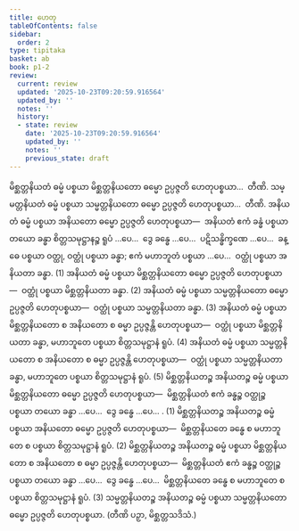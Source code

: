 ```yaml
---
title: ဟေတု
tableOfContents: false
sidebar:
  order: 2
type: tipitaka
basket: ab
book: p1-2
review:
  current: review
  updated: '2025-10-23T09:20:59.916564'
  updated_by: ''
  notes: ''
  history:
  - state: review
    date: '2025-10-23T09:20:59.916564'
    updated_by: ''
    notes: ''
    previous_state: draft
---
```



<ReviewStatus review={frontmatter.review} showDetails={true} />

<HypothesisAnnotation frontmatter={frontmatter} />

<DynamicBreadcrumb />

<Division number="14" book="p1-2" e="ch" v="37" p="364">

<Paragraph number="2288" book="p1-2">
မိစ္ဆတ္တနိယတံ ဓမ္မံ ပစ္စယာ မိစ္ဆတ္တနိယတော ဓမ္မော ဥပ္ပဇ္ဇတိ ဟေတုပစ္စယာ…  တီဏိ.
</Paragraph>

<Paragraph number="2289" book="p1-2">
သမ္မတ္တနိယတံ ဓမ္မံ ပစ္စယာ သမ္မတ္တနိယတော ဓမ္မော ဥပ္ပဇ္ဇတိ ဟေတုပစ္စယာ…  တီဏိ.
</Paragraph>

</Division>
<Division number="15" book="p1-2" e="ch" v="37" p="365">

<Paragraph number="2290" book="p1-2">
အနိယတံ ဓမ္မံ ပစ္စယာ အနိယတော ဓမ္မော ဥပ္ပဇ္ဇတိ ဟေတုပစ္စယာ—  အနိယတံ ဧကံ ခန္ဓံ ပစ္စယာ တယော ခန္ဓာ စိတ္တသမုဋ္ဌာနဉ္စ ရူပံ …ပေ…  ဒွေ ခန္ဓေ …ပေ…  ပဋိသန္ဓိက္ခဏေ …ပေ…  ခန္ဓေ ပစ္စယာ ဝတ္ထု, ဝတ္ထုံ ပစ္စယာ ခန္ဓာ; ဧကံ မဟာဘူတံ ပစ္စယာ …ပေ…  ဝတ္ထုံ ပစ္စယာ အနိယတာ ခန္ဓာ. (1)
</Paragraph>

<Paragraph number="2291" book="p1-2">
အနိယတံ ဓမ္မံ ပစ္စယာ မိစ္ဆတ္တနိယတော ဓမ္မော ဥပ္ပဇ္ဇတိ ဟေတုပစ္စယာ—  ဝတ္ထုံ ပစ္စယာ မိစ္ဆတ္တနိယတာ ခန္ဓာ. (2)
</Paragraph>

<Paragraph number="2292" book="p1-2">
အနိယတံ ဓမ္မံ ပစ္စယာ သမ္မတ္တနိယတော ဓမ္မော ဥပ္ပဇ္ဇတိ ဟေတုပစ္စယာ—  ဝတ္ထုံ ပစ္စယာ သမ္မတ္တနိယတာ ခန္ဓာ. (3)
</Paragraph>

<Paragraph number="2293" book="p1-2">
အနိယတံ ဓမ္မံ ပစ္စယာ မိစ္ဆတ္တနိယတော စ အနိယတော စ ဓမ္မာ ဥပ္ပဇ္ဇန္တိ ဟေတုပစ္စယာ—  ဝတ္ထုံ ပစ္စယာ မိစ္ဆတ္တနိယတာ ခန္ဓာ, မဟာဘူတေ ပစ္စယာ စိတ္တသမုဋ္ဌာနံ ရူပံ. (4)
</Paragraph>

<Paragraph number="2294" book="p1-2">
အနိယတံ ဓမ္မံ ပစ္စယာ သမ္မတ္တနိယတော စ အနိယတော စ ဓမ္မာ ဥပ္ပဇ္ဇန္တိ ဟေတုပစ္စယာ—  ဝတ္ထုံ ပစ္စယာ သမ္မတ္တနိယတာ ခန္ဓာ, မဟာဘူတေ ပစ္စယာ စိတ္တသမုဋ္ဌာနံ ရူပံ. (5)
</Paragraph>

</Division>
<Division number="16" book="p1-2" e="ch" v="37" p="365">

<Paragraph number="2295" book="p1-2">
မိစ္ဆတ္တနိယတဉ္စ အနိယတဉ္စ ဓမ္မံ ပစ္စယာ မိစ္ဆတ္တနိယတော ဓမ္မော ဥပ္ပဇ္ဇတိ ဟေတုပစ္စယာ—  မိစ္ဆတ္တနိယတံ ဧကံ ခန္ဓဉ္စ ဝတ္ထုဉ္စ ပစ္စယာ တယော ခန္ဓာ …ပေ…  ဒွေ ခန္ဓေ …ပေ… . (1)
</Paragraph>

<Paragraph number="2296" book="p1-2">
မိစ္ဆတ္တနိယတဉ္စ အနိယတဉ္စ ဓမ္မံ ပစ္စယာ အနိယတော ဓမ္မော ဥပ္ပဇ္ဇတိ ဟေတုပစ္စယာ—  မိစ္ဆတ္တနိယတေ ခန္ဓေ စ မဟာဘူတေ စ ပစ္စယာ စိတ္တသမုဋ္ဌာနံ ရူပံ. (2)
</Paragraph>

<Paragraph number="2297" book="p1-2">
မိစ္ဆတ္တနိယတဉ္စ အနိယတဉ္စ ဓမ္မံ ပစ္စယာ မိစ္ဆတ္တနိယတော စ အနိယတော စ ဓမ္မာ ဥပ္ပဇ္ဇန္တိ ဟေတုပစ္စယာ—  မိစ္ဆတ္တနိယတံ ဧကံ ခန္ဓဉ္စ ဝတ္ထုဉ္စ ပစ္စယာ တယော ခန္ဓာ …ပေ…  ဒွေ ခန္ဓေ …ပေ…  မိစ္ဆတ္တနိယတေ ခန္ဓေ စ မဟာဘူတေ စ ပစ္စယာ စိတ္တသမုဋ္ဌာနံ ရူပံ. (3)
</Paragraph>

<Paragraph number="2298" book="p1-2">
သမ္မတ္တနိယတဉ္စ အနိယတဉ္စ ဓမ္မံ ပစ္စယာ သမ္မတ္တနိယတော ဓမ္မော ဥပ္ပဇ္ဇတိ ဟေတုပစ္စယာ. (တီဏိ ပဉှာ, မိစ္ဆတ္တသဒိသံ.)
</Paragraph>
</Division>